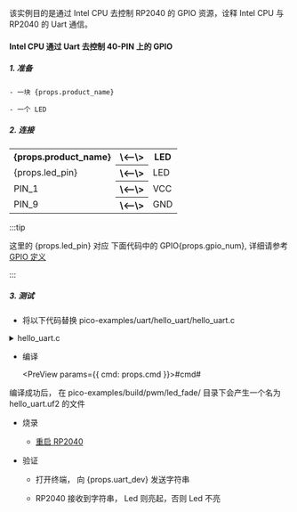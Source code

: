 
该实例目的是通过 Intel CPU 去控制 RP2040 的 GPIO 资源，诠释 Intel CPU 与 RP2040 的 Uart 通信。

#### Intel CPU 通过 Uart 去控制 40-PIN 上的 GPIO

##### 1. 准备

    - 一块 {props.product_name}

    - 一个 LED

##### 2. 连接

<table>
    <tr>
        <th>{props.product_name}</th>
        <th>\<--\></th>
        <th>LED</th>
    </tr>
    <tr>
        <td>{props.led_pin}</td>
        <th>\<--\></th>
        <td>LED</td>
    </tr>
    <tr>
        <td>PIN_1</td>
        <th>\<--\></th>
        <td>VCC</td>
    </tr>
    <tr>
        <td>PIN_9</td>
        <th>\<--\></th>
        <td>GND</td>
    </tr>

</table>

:::tip

这里的 {props.led_pin} 对应 下面代码中的 GPIO{props.gpio_num}, 详细请参考 <a href={props.gpio_definition}>GPIO 定义</a>

:::

##### 3. 测试

- 将以下代码替换 pico-examples/uart/hello_uart/hello_uart.c

<!-- prettier-ignore-start -->

<details>
    <summary>hello_uart.c</summary>


<PreView params={{ gpio_num: props.gpio_num, uart_id: props.uart_id, uart_tx_pin: props.uart_tx_pin, uart_rx_pin: props.uart_rx_pin }}>
{`

    #include <stdio.h>
    #include <stdlib.h>
    #include <string.h>
    #include "pico/stdlib.h"
    #include "hardware/uart.h"

    #define UART_ID #uart_id#
    #define BAUD_RATE 115200

    #define UART_TX_PIN #uart_tx_pin#
    #define UART_RX_PIN #uart_rx_pin#

    #define BLINK_PIN #gpio_num#

    int main() {

        gpio_init(BLINK_PIN);
        gpio_set_dir(BLINK_PIN, GPIO_OUT);

        uart_init(UART_ID, BAUD_RATE);
        gpio_set_function(UART_TX_PIN, GPIO_FUNC_UART);
        gpio_set_function(UART_RX_PIN, GPIO_FUNC_UART);
        uart_set_hw_flow(UART_ID, false, false);

        while(1) {
            if(uart_is_readable(UART_ID)) {
                uint8_t ch = uart_getc(UART_ID);
                uart_puts(UART_ID, "Received data!\\r\\n");
                uart_putc(UART_ID, ch);
            } else {
                gpio_put(BLINK_PIN, 0);
                uart_puts(UART_ID, "Uart is not readable!\\r\\n");
            }

            sleep_ms(500);
        }

        return 0;
    }

`}

</PreView>

</details>

<!-- prettier-ignore-end -->

- 编译

  <PreView params={{ cmd: props.cmd }}>#cmd#</PreView>

编译成功后， 在 pico-examples/build/pwm/led_fade/ 目录下会产生一个名为 hello_uart.uf2 的文件

- 烧录

  - <a href={props.flash_url}>重启 RP2040</a>

- 验证

  - 打开终端， 向 {props.uart_dev} 发送字符串

  - RP2040 接收到字符串， Led 则亮起，否则 Led 不亮

